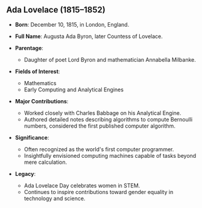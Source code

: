 
<div className="flex justify-center mt-0 mb-8">
  <MiniBio
    ghibliImage="https://i.postimg.cc/26R6HtFC/ada-lovelace.png"
    realImage="https://i.postimg.cc/R09BXH90/ada-lovelace.png"
    name="Ada Lovelace"
    description="Mathematician and Writer"
  />
</div>

## Ada Lovelace (1815–1852)

- **Born**: December 10, 1815, in London, England.
- **Full Name**: Augusta Ada Byron, later Countess of Lovelace.
- **Parentage**:
  - Daughter of poet Lord Byron and mathematician Annabella Milbanke.
- **Fields of Interest**:
  - Mathematics
  - Early Computing and Analytical Engines

- **Major Contributions**:
  - Worked closely with Charles Babbage on his Analytical Engine.
  - Authored detailed notes describing algorithms to compute Bernoulli numbers, considered the first published computer algorithm.

- **Significance**:
  - Often recognized as the world's first computer programmer.
  - Insightfully envisioned computing machines capable of tasks beyond mere calculation.

- **Legacy**:
  - Ada Lovelace Day celebrates women in STEM.
  - Continues to inspire contributions toward gender equality in technology and science.